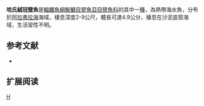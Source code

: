 {{Speciesbox 
| taxon = Lophiocharon hutchinsi
| image = Lophiocharon-hutchinsi-06.jpg
| status = NE
| status_system = IUCN3.1
| authority = [[Pietsch|Pietsch]], 2004
| synonyms = 
}}

'''哈氏絨冠躄魚'''是[[輻鰭魚綱|輻鰭魚綱]][[鮟鱇目|鮟鱇目]][[躄魚亞目|躄魚亞目]][[躄魚科|躄魚科]]的其中一[[種|種]]，為熱帶海水魚，分布於[[阿拉弗拉海|阿拉弗拉海]]海域，棲息深度2-9公尺，體長可達4.9公分，棲息在沙泥底質海域，生活習性不明。

==参考文献==
{{refbegin}}
*{{FishBase_species|genus=Lophiocharon|species=hutchinsi|year=2014|month=2}}
{{refend}}

== 扩展阅读 ==
{{refbegin}}
{{wikispecies-inline|Lophiocharon hutchinsi|哈氏絨冠躄魚}}
{{refend}}
{{taxonbar}}

[[Category:絨冠躄魚屬|H]]